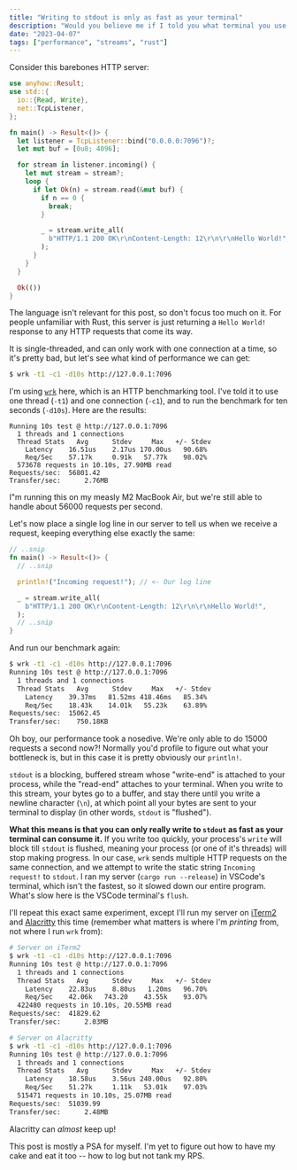 ```yaml
---
title: "Writing to stdout is only as fast as your terminal"
description: "Would you believe me if I told you what terminal you use heavily impacts how many requests-per-second your server can handle?"
date: "2023-04-07"
tags: ["performance", "streams", "rust"]
---
```


Consider this barebones HTTP server:

```rust
use anyhow::Result;
use std::{
  io::{Read, Write},
  net::TcpListener,
};

fn main() -> Result<()> {
  let listener = TcpListener::bind("0.0.0.0:7096")?;
  let mut buf = [0u8; 4096];

  for stream in listener.incoming() {
    let mut stream = stream?;
    loop {
      if let Ok(n) = stream.read(&mut buf) {
        if n == 0 {
          break;
        }

        _ = stream.write_all(
          b"HTTP/1.1 200 OK\r\nContent-Length: 12\r\n\r\nHello World!",
        );
      }
    }
  }

  Ok(())
}
```

The language isn't relevant for this post, so don't focus too much on it. For people
unfamiliar with Rust, this server is just returning a `Hello World!` response to
any HTTP requests that come its way.

It is single-threaded, and can only work with one connection at a time, so it's
pretty bad, but let's see what kind of performance we can get:

```sh
$ wrk -t1 -c1 -d10s http://127.0.0.1:7096
```

I'm using [`wrk`](https://github.com/wg/wrk) here, which is an HTTP benchmarking
tool. I've told it to use one thread (`-t1`) and one connection (`-c1`), and to
run the benchmark for ten seconds (`-d10s`). Here are the results:

```
Running 10s test @ http://127.0.0.1:7096
  1 threads and 1 connections
  Thread Stats   Avg      Stdev     Max   +/- Stdev
    Latency    16.51us    2.17us 170.00us   90.68%
    Req/Sec    57.17k     0.91k   57.77k    98.02%
  573678 requests in 10.10s, 27.90MB read
Requests/sec:  56801.42
Transfer/sec:      2.76MB
```

I"m running this on my measly M2 MacBook Air, but we're still able to handle about
56000 requests per second.

Let's now place a single log line in our server to tell us when we receive a request,
keeping everything else exactly the same:

```rust
// ..snip
fn main() -> Result<()> {
  // ..snip

  println!("Incoming request!"); // <- Our log line

  _ = stream.write_all(
    b"HTTP/1.1 200 OK\r\nContent-Length: 12\r\n\r\nHello World!",
  );
  // ..snip
}
```

And run our benchmark again:

```sh
$ wrk -t1 -c1 -d10s http://127.0.0.1:7096
Running 10s test @ http://127.0.0.1:7096
  1 threads and 1 connections
  Thread Stats   Avg      Stdev     Max   +/- Stdev
    Latency    39.37ms   81.52ms 418.46ms   85.34%
    Req/Sec    18.43k    14.01k   55.23k    63.89%
Requests/sec:  15062.45
Transfer/sec:    750.18KB
```

Oh boy, our performance took a nosedive. We're only able to do 15000 requests a
second now?! Normally you'd profile to figure out what your bottleneck is, but in
this case it is pretty obviously our `println!`.

`stdout` is a blocking, buffered stream whose "write-end" is attached to your
process, while the "read-end" attaches to your terminal. When you write to
this stream, your bytes go to a buffer, and stay there until you write a newline
character (`\n`), at which point all your bytes are sent to your terminal to display
(in other words, `stdout` is "flushed").

**What this means is that you can only really write to `stdout` as fast as your
terminal can consume it.** If you write too quickly, your process's `write` will
block till `stdout` is flushed, meaning your process (or one of it's threads) will
stop making progress. In our case, `wrk` sends multiple HTTP requests on the same
connection, and we attempt to write the static string `Incoming request!` to `stdout`.
I ran my server (`cargo run --release`) in VSCode's terminal, which isn't the fastest,
so it slowed down our entire program. What's slow here is the VSCode terminal's
`flush`.

I'll repeat this exact same experiment, except I'll run my server on [iTerm2](https://iterm2.com/)
and [Alacritty](https://alacritty.org/) this time (remember what matters is where
I'm _printing_ from, not where I run `wrk` from):

```sh
# Server on iTerm2
$ wrk -t1 -c1 -d10s http://127.0.0.1:7096
Running 10s test @ http://127.0.0.1:7096
  1 threads and 1 connections
  Thread Stats   Avg      Stdev     Max   +/- Stdev
    Latency    22.83us    8.80us   1.20ms   96.70%
    Req/Sec    42.06k   743.20    43.55k    93.07%
  422480 requests in 10.10s, 20.55MB read
Requests/sec:  41829.62
Transfer/sec:      2.03MB
```

```sh
# Server on Alacritty
$ wrk -t1 -c1 -d10s http://127.0.0.1:7096
Running 10s test @ http://127.0.0.1:7096
  1 threads and 1 connections
  Thread Stats   Avg      Stdev     Max   +/- Stdev
    Latency    18.58us    3.56us 240.00us   92.80%
    Req/Sec    51.27k     1.11k   53.01k    97.03%
  515471 requests in 10.10s, 25.07MB read
Requests/sec:  51039.99
Transfer/sec:      2.48MB
```

Alacritty can _almost_ keep up!

This post is mostly a PSA for myself. I'm yet to figure out how to have my cake
and eat it too -- how to log but not tank my RPS.
